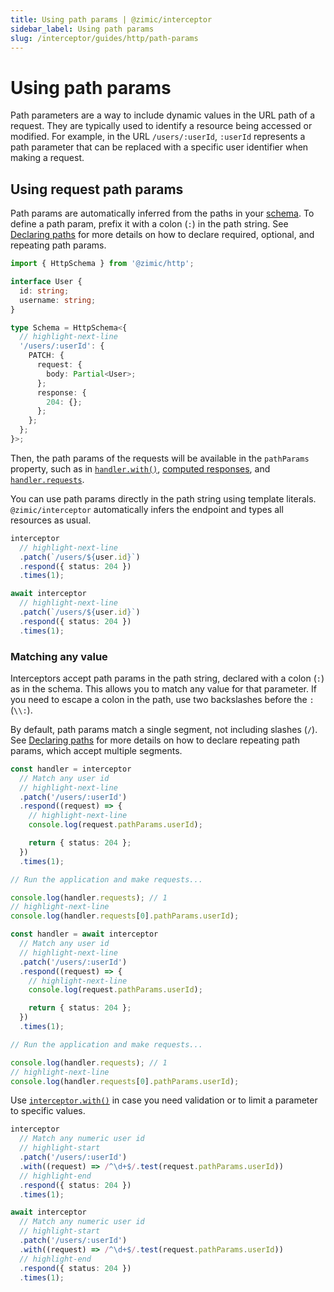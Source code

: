 ```yaml
---
title: Using path params | @zimic/interceptor
sidebar_label: Using path params
slug: /interceptor/guides/http/path-params
---
```



# Using path params

Path parameters are a way to include dynamic values in the URL path of a request. They are typically used to identify a
resource being accessed or modified. For example, in the URL `/users/:userId`, `:userId` represents a path parameter
that can be replaced with a specific user identifier when making a request.

## Using request path params

Path params are automatically inferred from the paths in your [schema](/docs/zimic-http/guides/1-schemas.md). To define
a path param, prefix it with a colon (`:`) in the path string. See
[Declaring paths](/docs/zimic-http/guides/1-schemas.md#declaring-paths) for more details on how to declare required,
optional, and repeating path params.

```ts title='schema.ts'
import { HttpSchema } from '@zimic/http';

interface User {
  id: string;
  username: string;
}

type Schema = HttpSchema<{
  // highlight-next-line
  '/users/:userId': {
    PATCH: {
      request: {
        body: Partial<User>;
      };
      response: {
        204: {};
      };
    };
  };
}>;
```

Then, the path params of the requests will be available in the `pathParams` property, such as in
[`handler.with()`](/docs/zimic-interceptor/api/3-http-request-handler.mdx#handlerwith),
[computed responses](/docs/zimic-interceptor/api/3-http-request-handler.mdx#handlerrespond), and
[`handler.requests`](/docs/zimic-interceptor/api/3-http-request-handler.mdx#handlerrequests).

You can use path params directly in the path string using template literals. `@zimic/interceptor` automatically infers
the endpoint and types all resources as usual.

<Tabs groupId="zimic-http-interceptor-type">
  <TabItem value="local" label="Local interceptor">

```ts
interceptor
  // highlight-next-line
  .patch(`/users/${user.id}`)
  .respond({ status: 204 })
  .times(1);
```

  </TabItem>

  <TabItem value="remote" label="Remote interceptor">

```ts
await interceptor
  // highlight-next-line
  .patch(`/users/${user.id}`)
  .respond({ status: 204 })
  .times(1);
```

  </TabItem>
</Tabs>

### Matching any value

Interceptors accept path params in the path string, declared with a colon (`:`) as in the schema. This allows you to
match any value for that parameter. If you need to escape a colon in the path, use two backslashes before the `:`
(`\\:`).

By default, path params match a single segment, not including slashes (`/`). See
[Declaring paths](/docs/zimic-http/guides/1-schemas.md#declaring-paths) for more details on how to declare repeating
path params, which accept multiple segments.

<Tabs groupId="zimic-http-interceptor-type">
  <TabItem value="local" label="Local interceptor">

```ts
const handler = interceptor
  // Match any user id
  // highlight-next-line
  .patch('/users/:userId')
  .respond((request) => {
    // highlight-next-line
    console.log(request.pathParams.userId);

    return { status: 204 };
  })
  .times(1);

// Run the application and make requests...

console.log(handler.requests); // 1
// highlight-next-line
console.log(handler.requests[0].pathParams.userId);
```

  </TabItem>

  <TabItem value="remote" label="Remote interceptor">

```ts
const handler = await interceptor
  // Match any user id
  // highlight-next-line
  .patch('/users/:userId')
  .respond((request) => {
    // highlight-next-line
    console.log(request.pathParams.userId);

    return { status: 204 };
  })
  .times(1);

// Run the application and make requests...

console.log(handler.requests); // 1
// highlight-next-line
console.log(handler.requests[0].pathParams.userId);
```

  </TabItem>
</Tabs>

Use [`interceptor.with()`](/docs/zimic-interceptor/api/3-http-request-handler.mdx#handlerwith) in case you need
validation or to limit a parameter to specific values.

<Tabs groupId="zimic-http-interceptor-type">
  <TabItem value="local" label="Local interceptor">

```ts
interceptor
  // Match any numeric user id
  // highlight-start
  .patch('/users/:userId')
  .with((request) => /^\d+$/.test(request.pathParams.userId))
  // highlight-end
  .respond({ status: 204 })
  .times(1);
```

  </TabItem>

  <TabItem value="remote" label="Remote interceptor">

```ts
await interceptor
  // Match any numeric user id
  // highlight-start
  .patch('/users/:userId')
  .with((request) => /^\d+$/.test(request.pathParams.userId))
  // highlight-end
  .respond({ status: 204 })
  .times(1);
```

  </TabItem>
</Tabs>
